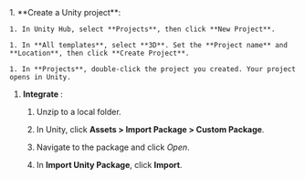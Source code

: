 <PlatformWrapper platform="unity">
1. **Create a Unity project**:

    1. In Unity Hub, select **Projects**, then click **New Project**.

    1. In **All templates**, select **3D**. Set the **Project name** and **Location**, then click **Create Project**.

    1. In **Projects**, double-click the project you created. Your project opens in Unity.


1. **Integrate <Vpd k="SDK" />**:
    1. Unzip <Link to ="https://download.agora.io/sdk/release/Agora_Unity_RTC_SDK_4.0.0-beta.1_FULL.zip"> <Vpd k="SDK" /></Link> to a local folder.

    1. In Unity, click **Assets > Import Package > Custom Package**.

    1. Navigate to the <Vpd k="SDK" /> package and click *Open*.

    1. In **Import Unity Package**, click **Import**.


</PlatformWrapper>